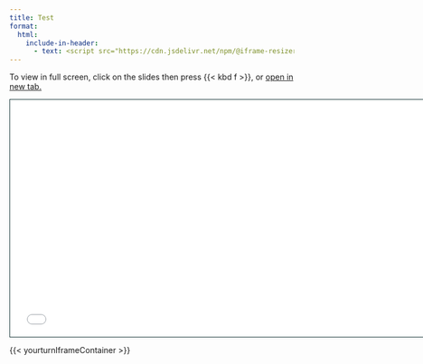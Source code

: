 ```yaml
---
title: Test
format: 
  html:
    include-in-header:
      - text: <script src="https://cdn.jsdelivr.net/npm/@iframe-resizer/parent"></script>
---
```



To view in full screen, click on the slides then press {{< kbd  f >}}, or <a href = "test-slides.html" target="_blank">open in new tab.</a>


```{=html}
<iframe class="slide-deck" src="test-slides.html" height="420" width="747" style="border: 1px solid #123233;"></iframe>
```

{{< yourturnIframeContainer >}}
